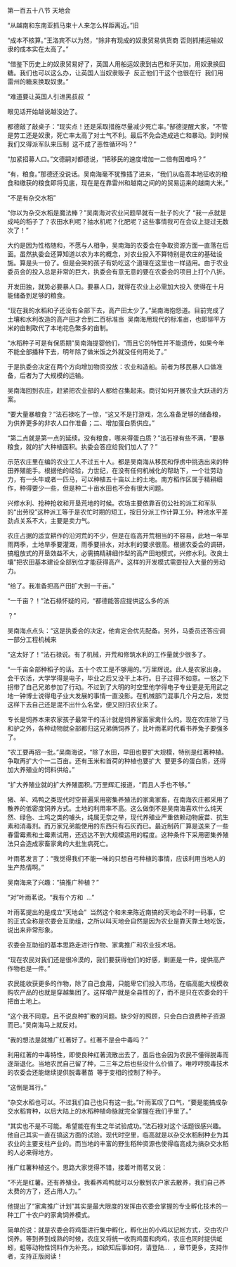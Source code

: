 

第一百五十八节 天地会

“从越南和东南亚抓马束十人来怎么样距离近。”旧

“成本不核算。”王洛宾不以为然，“除非有现成的奴隶贸易供货商 否则抓捕运输奴隶的成本实在太高了。”

“借鉴下历史上的奴隶贸易好了，英国人用船运奴隶到古巴和牙买加，用奴隶换回糖。我们也可以这么办，让英国人当奴隶贩子  反正他们干这个也很在行  我们用雷州的糖来换取奴隶。”

“难道要让英国人引进黑叔叔  ”

眼见话开始越说越没边了。

都德敲了敲桌子：“现实点！还是采取措施尽量减少死亡率。”郜德提醒大家，“不管是劳工还是奴隶，死亡率太高了对士气不利。最后不免会造成逃亡和暴动。到时候我们又得派军队来压制  这不成了恶性循环吗？”

“加紧招募人口。”文德嗣对都德说，“把移民的速度增加一二倍有困难吗？”

“有，粮食。”那德还没说话。吴南海毫不犹豫插了进来，“我们从临高本地征收的粮食和缴获的粮食即将见底，现在是在靠雷州和越南之间的的贸易运来的越南大米。”

“不是有杂交水稻”

“你以为杂交水稻是魔法棒？”吴南海对农业问题早就有一肚子的火了 “我一点就是成吨的稻子了？农田水利呢？抽水机呢？化肥呢？这些事情我可在会议上提过无数次了！”

大约是因为性格随和，不愿与人相争，吴南海的农委会在争取资源方面一直落在后面。虽然执委会还算知道以农为本的概念，对农业投入不算特别是农庄的基础设施。算是头一份了。但是会哭的孩子有奶吃这个道理在这里也一样适用。由于农业委员会的投入总是非常的巨大，执委会有意无意的要在农委会的项目上打个八折。

开发田独，就势必要暴人口。要暴人口，就得在农业上必需加大投入 使得在十月能储备到足够的粮食。

“现在我的水稻和子还没有全部下去，高产田太少了。”吴南海抱怨道。目前完成了土壤和水利改造的高产田才合到二百标准亩  吴南海用现代的标准亩，也即铆平方米的亩制取代了本地花色繁多的亩制。

“水稻种子可是有保质期”吴南海提婴他们，“而且它的特性并不能遗传，如果今年不能全部播种下去，明年除了做米饭之外就没任何用处了。”

于是执委会决定在两个方向增加物资投放：农业和造船。前者为移民暴人口做准备，后者为了大规模的运输。

吴南海回到农庄，赶紧把农业部的人都给召集起来。商讨如何开展农业大跃进的方案。

“要大量暴粮食？”法石禄吃了一惊，“这又不是打游戏，怎么准备足够的储备粮，为供养更多的非农人口作准备；二、增加蛋白质供应。”

“第二点就是第一点的延续。没有粮食，哪来得蛋白质？”法石禄有些不满，“要暴粮食，就的扩大种植面积。执委会答应给我们加人了？”

示范农庄里在编的农业工人不过五十人。都是吴南海从移民和俘虏中挑选出来的种田养殖能手。根据他的经验，力世纪，在没有任何机械化的帮助下，一个壮劳动力，有一头牛或者一匹马，可以种植五十亩以上的土地。南方稻作区属于精耕细作，种得要少一些，但是种二十亩水田也不会有很大问题。

兴修水利、抢种抢收和开垦荒地的时候。农场主要依靠百仞公社的派工和军队的“出劳役”这种派工等于是农忙时期的短工，按日分派工作计算工分。种池水平差劲点关系不大，主要是卖力气。

农庄占据的适宜耕作的沿河荒的不少，但是在临高开荒相当的不容易，此地一年旱雨两季，土地旱季要灌溉，雨季要排水，对水利的要求很高。根据农委会的调研，搞粗放式的开垦效益不大，必需搞精耕细作型的高产田地模式，兴修水利。改良土壤”把农田基本建设全部到位才能获得高产。这样的开发模式需耍投入大量的劳动力。

“给了。我准备把高产田扩大到一千亩。”

“一千亩？！”法石禄怀疑的问，“都德能答应提供这么多的派

？”

吴南海点点头：“这是执委会的决定，他肯定会优先配备。另外，马委员还答应调一部分工程机械来

“这太好了！”法石禄说。有了机械，开荒和修筑水利的工作量就少很多了。

“一千亩全部种稻子的话。五十个农工是不够用的。”万里辉说。此人是农家出身。会干农活，大学学得是电子，毕业之后又没干上本行。日子过得不如意。一怒之下拐带了自己兄弟参加了行动。不过到了大明的时空里他学得电子专业更是无用武之地一钟博士说得电子业大发展的事情一直没影。在机械部门混事几个月之后，发觉这样下去自己还是混不出什么名堂，便又回归农业来了。

专长是饲养本来农家孩子最常干的活计就是饲养家畜家禽什么的。现在农庄除了马和驴之外，各种动物就全部都归这兄弟俩饲养了，比叶雨茗时代看书养兔子要强多了。

“农工要再招一批。”吴南海说，“除了水田，早田也要扩大规模，特别是红著种植。争取再扩大个一二百亩。还有玉米和首荷的种植也要扩大  要更多的蛋白质，还得加大养殖业的饲料供给。”

“扩大养殖业就的扩大养殖面积。”万里辉汇报道，“而且人手也不够。”

猪、羊、鸡鸭之类现代时空普遍采用密集养殖法的家禽家畜，在南海农庄都采用了散养的低密度饲养方式。土地的利用率不高。这么做倒不是吴南海喜欢什么纯天然、绿色、土鸡之类的噱头，纯属无奈之举，现代养殖业严重依赖动物疲苗、抗生素和消毒剂。而万家兄弟能使用的东西只有石灰而已。最近制药厂算是送来了一些春雷霉素和土霉素试用，还远达不到大规模运用的程度。这种条件下采用密集养殖法只会造成家畜家禽的大批生病死亡。

叶雨茗发言了：“我觉得我们不能一味的只想自弓种植的事情，应该利用当地人的生产热情啊。”

吴南海来了兴趣：“搞推广种植？”

“对”叶雨茗说。“我有个方和  …”

叶雨茗提出的是成立“天地会”  当然这个和未来陈近南搞的天地会不时一码事，它的正式全称是农委会互助组，之所以叫天地会自然是因为农业是靠天靠土地吃饭，说出来非常形象。

农委会互助组的基本思路走进行作物、家禽推广和农业技术培。

“现在农民对我们还是很冷漠的，我们要获得他们的好感，剿匪是一件，提供高产作物也是一件。”

农民能收获更多的作物，除了自己食用，只能卑它们投入市场，在临高能大规模收购农产品的也就是穿越集团了。这样增产就是全县性的了，而不是只在农委会的千把亩土地上。

“这个我不同意。且不说良种扩散的问题。缺少好的照顾，只会白白浪费种子资源而已。”吴南海马上就反对。

“我的想法是就推广红著好了。红著不是会中毒吗？”

利用红著的中毒特性，即使良种红著流散出去了，虽后也会因为农民不懂得脱毒而逐渐退化。当地农民自己留了种，二三年之后也些没什么价值了。唯哼哼脱毒技术的农委会还能继续提供脱毒著苗  等于变相的控制了种子。

“这倒是耳行。”

“杂交水稻也可以。不过我们自己也只有这一批。”叶雨茗叹了口气，“要是能搞成杂交水稻育种，以后大陆上的水稻种植命脉就完全掌握在我们手里了。”

“其实也不是不可能。希望能在有生之年试验成功。”法石禄对这个话题很感兴趣。他自己其实一直在搞这方面的试验。现代时空里，临高就是以杂交水稻制种业为其农业的主要支柱产业的。而当地的丰富的野生稻种资源也使得临高成为搞杂交水稻的人必来得地方。

推广红薯种植这个。思路大家觉得不错，接着叶雨茗又说：

“不光是红薯。还有养殖业。我看养鸡鸭就可以分散到农户家去散养，我们自己养太费的方了，还占用人力。”

他提出了“家禽推广计划”其实是最大限度的发挥由农委会掌握的专业孵化技术的一种工厂十农户的家禽饲养模式。

简单的说：就是农委会将鸡蛋进行集中孵化，孵化出的小鸡以记帐方式，交由农户饲养。等到养到成熟的时候，农庄又将统一收购鸡蛋和肉鸡，农庄也同时提供蚯蚓，蛆等动物性饲料作为补充。，如欲知后事如何，请登陆…  ，章节更多，支持作者，支持正版阅读！

